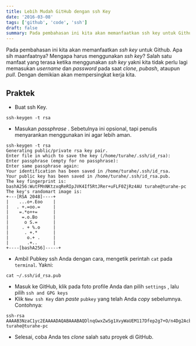 ```yaml
---
title: Lebih Mudah GitHub dengan ssh Key
date: '2016-03-08'
tags: ['github', 'code', 'ssh']
draft: false
summary: Pada pembahasan ini kita akan memanfaatkan ssh key untuk Github.
---
```


Pada pembahasan ini kita akan memanfaatkan _ssh key_ untuk Github.
Apa sih maanfaatnya? Mengapa harus menggunakan _ssh key_? Salah satu
manfaat yang terasa ketika menggunakan _ssh key_ yakni kita tidak
perlu lagi memasukan _username_ dan _password_ pada saat _clone_,
_pubash_, ataupun _pull_. Dengan demikian akan mempersingkat kerja kita.

## Praktek

- Buat ssh Key.

```
ssh-keygen -t rsa
```

- Masukan _passphrase_ . Sebetulnya ini opsional, tapi penulis menyarankan menggunakan ini agar lebih aman.

```
ssh-keygen -t rsa
Generating public/private rsa key pair.
Enter file in which to save the key (/home/turahe/.ssh/id_rsa):
Enter passphrase (empty for no passphrase):
Enter same passphrase again:
Your identification has been saved in /home/turahe/.ssh/id_rsa.
Your public key has been saved in /home/turahe/.ssh/id_rsa.pub.
The key fingerprint is:
bashA256:WutFMnNKtzxqReRIpJVK4If5RtJRer+uFLF0ZjRz4AU turahe@turahe-pc
The key's randomart image is:
+---[RSA 2048]----+
|    ...o+.Eoo    |
|   . +.=oo.=     |
|    =.*o++=      |
|     =.o.Bo      |
|      o S.=      |
|     . + %.o     |
|      . +.*      |
|       o.+ .     |
|       .+..      |
+----[bashA256]-----+
```

- Ambil Pubkey ssh Anda dengan cara, mengetik perintah `cat` pada `terminal`. Yakni:

```
cat ~/.ssh/id_rsa.pub
```

- Masuk ke GitHub, klik pada foto profile Anda dan pilih `settings` , lalu pilih `ssh and GPG keys`
- Klik `New ssh Key` dan _paste_ `pubkey` yang telah Anda _copy_ sebelumnya. Contohnya:

```
ssh-rsa AAAAB3NzaC1yc2EAAAADAQABAAABAQDlnqGwxZwSg1XvyWaUEM117Dfep2g7+O/n4Dg2Acb4vvqD2F33qMXQbVcdLlxTWJaDbbJMNxDp02dBMoHxlOPVyzqLc9Q43SQPxGAYzxG4WhEiDZbEqV2KlC3zxc5Noy3OyIeMqXEL5pTRTEApblsM6rirdhYSvRDD/MOLl51Sfx+RxRgHlBh12UfvSIoEmnJy10a6hsb8iSoEZuTui4ueRxZf3YMkgkFCTbG26zuTHEvsFPjsiuBjjBfkvLwJfrUFoO3mbExWH+Zcoup4uZtpVGE7EuuvsFcMXZepnIQgJmXFJlyO3giEKsuXOpgg9QpoVIb7GbgXuhMz95FKA/Ib turahe@turahe-pc
```

- Selesai, coba Anda tes _clone_ salah satu proyek di GitHub.
